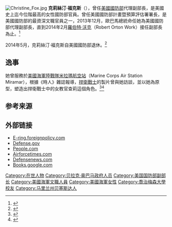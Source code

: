 [[File:Christine_Fox.jpg|thumb]]
'''克莉絲汀·福克斯'''（{{lang-en|Christine Fox}}），曾任[[美國國防部|美國國防部]]代理副部長，是美國史上迄今位階最高的女性國防部官員。曾任美國國防部計畫暨預算評估署署長，是美國國防部的最資深文職官員之一，2013年12月，歐巴馬總統命任她為美國國防部代理副部長，直到2014年2月[[羅伯特·沃克|羅伯特·沃克]]（Robert Orton Work）接任副部長為止。<ref>{{cite web|url=http://usnews.nbcnews.com/_news/2013/12/03/21742320-top-gun-inspiration-becomes-highest-ranking-woman-at-pentagon|title='Top Gun' inspiration becomes highest-ranking woman at Pentagon - NBC News|accessdate=2014-02-20|date=2013-12-03|publisher=Usnews.nbcnews.com|archive-date=2020-01-30|archive-url=https://web.archive.org/web/20200130235736/http://usnews.nbcnews.com/_news/2013/12/03/21742320-top-gun-inspiration-becomes-highest-ranking-woman-at-pentagon|dead-url=no}}</ref>

2014年5月，克莉絲汀·福克斯自美國國防部退休。<ref>{{cite web|url=http://www.whitehouse.gov/the-press-office/2014/05/07/statement-president-retirement-christine-h-fox|title=Statement by the President on the Retirement of Christine H. Fox | The White House|accessdate=2014-07-14|date=2014-05-07|publisher=Whitehouse.gov|archive-date=2016-10-13|archive-url=https://web.archive.org/web/20161013071700/https://www.whitehouse.gov/the-press-office/2014/05/07/statement-president-retirement-christine-h-fox|dead-url=no}}</ref>

==逸事==
她曾服務於[[美國海軍陸戰隊米拉瑪航空站|美國海軍陸戰隊米拉瑪航空站]]（Marine Corps Air Station Miramar），根據《時人》雜誌報導，[[捍衛戰士|捍衛戰士]]的製片曾與她訪談，並以她為原型，塑造出捍衛戰士中的女教官查莉這個角色。<ref name="People">{{Cite web | url = https://people.com/archive/air-warfare-expert-christine-fox-fighter-pilots-call-her-legs-inspires-the-new-movie-top-gun-vol-24-no-6/ | title = Air Warfare Expert Christine Fox—Fighter Pilots Call Her "Legs"—Inspires the New Movie Top Gun | language = en | last = Richman | first = Alan | year = 1985 | publisher = [[時人_(雜誌)|People]] | date = 1985-08-05 | accessdate = 2020-07-16 | archive-date = 2020-11-12 | archive-url = https://web.archive.org/web/20201112015310/https://people.com/archive/air-warfare-expert-christine-fox-fighter-pilots-call-her-legs-inspires-the-new-movie-top-gun-vol-24-no-6/ | dead-url = no }}</ref><ref>{{Cite web | url = http://scoopdeck.navytimes.com/2013/12/06/christine-fox-from-legs-to-top-woman-at-the-pentagon/ | title = Christine Fox, from 'Legs' to top woman at the Pentagon | language = en | last = Myers | first = Meghann | year = 2013 | publisher = Nevy Times | date = 2013-12-06 | accessdate = 2020-07-16 }}</ref>

== 参考来源 ==
{{Reflist}}

== 外部链接 ==
* [https://web.archive.org/web/20131016173637/http://e-ring.foreignpolicy.com/posts/2013/05/15/top_gun_christine_fox_departing_pentagon E-ring.foreignpolicy.com]
* [https://web.archive.org/web/20131012194633/http://www.defense.gov/bios/biographydetail.aspx?biographyid=276 Defense.gov]
* [http://www.people.com/people/archive/article/0,,20091443,00.html People.com] {{Wayback|url=http://www.people.com/people/archive/article/0,,20091443,00.html |date=20160616055144 }}
* [http://www.airforcetimes.com/article/20131203/NEWS05/312030003/Obama-names-Christine-Fox-acting-deputy-defense-secretary Airforcetimes.com]
* [http://www.defensenews.com/article/20130915/DEFREG02/309150005/ Defensenews.com] {{Webarchive|url=https://archive.today/20131204213824/http://www.defensenews.com/article/20130915/DEFREG02/309150005/ |date=2013-12-04 }}
* [http://books.google.com/books?id=drFOA19I9RQC&pg=PA7&dq=Christine+Fox++defense&hl=en&sa=X&ei=iZ-fUoXzFpfnoATa4YCQAQ&ved=0CDAQ6AEwAQ#v=onepage&q=Christine%20Fox%20%20defense&f=false Books.google.com] {{Wayback|url=http://books.google.com/books?id=drFOA19I9RQC&pg=PA7&dq=Christine+Fox++defense&hl=en&sa=X&ei=iZ-fUoXzFpfnoATa4YCQAQ&ved=0CDAQ6AEwAQ#v=onepage&q=Christine%20Fox%20%20defense&f=false |date=20140628054440 }}
{{DEFAULTSORT:Fox, Christine}}
[[Category:在世人物|Category:在世人物]]
[[Category:贝拉克·奥巴马政府人员|Category:贝拉克·奥巴马政府人员]]
[[Category:美国国防部副部长|Category:美国国防部副部长]]
[[Category:美國海軍文職人員|Category:美國海軍文職人員]]
[[Category:美國海軍女性|Category:美國海軍女性]]
[[Category:喬治梅森大學校友|Category:喬治梅森大學校友]]
[[Category:马里兰州贝塞斯达人|Category:马里兰州贝塞斯达人]]